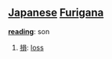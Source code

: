 == [[Japanese]] [[Furigana]] ==                             

'''[[reading]]''': son

# [[損]]: [[loss]]